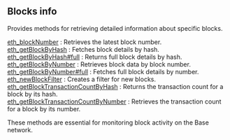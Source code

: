 
<Meta
  title="Blocks info | dRPC"
  description="Provides methods for retrieving detailed information about specific blocks"
/>
## Blocks info

Provides methods for retrieving detailed information about specific blocks.

[eth_blockNumber](/base-api/blocksinfo/eth_blockNumber) : Retrieves the latest block number. \
[eth_getBlockByHash](/base-api/blocksinfo/eth_getBlockByHash) : Fetches block details by hash. \
[eth_getBlockByHash#full](/base-api/blocksinfo/eth_getBlockByHashfull) : Returns full block details by hash. \
[eth_getBlockByNumber](/base-api/blocksinfo/eth_getBlockByNumber) : Retrieves block data by block number. \
[eth_getBlockByNumber#full](/base-api/blocksinfo/eth_getBlockByNumberfull) : Fetches full block details by number. \
[eth_newBlockFilter](/base-api/blocksinfo/eth_newBlockFilter) : Creates a filter for new blocks. \
[eth_getBlockTransactionCountByHash](/base-api/blocksinfo/eth_getBlockTransactionCountByHash) : Returns the transaction count for a block by its hash. \
[eth_getBlockTransactionCountByNumber](/base-api/blocksinfo/eth_getBlockTransactionCountByNumber) : Retrieves the transaction count for a block by its number.

These methods are essential for monitoring block activity on the Base network.

<Space h={16} />
<GetStarted />
